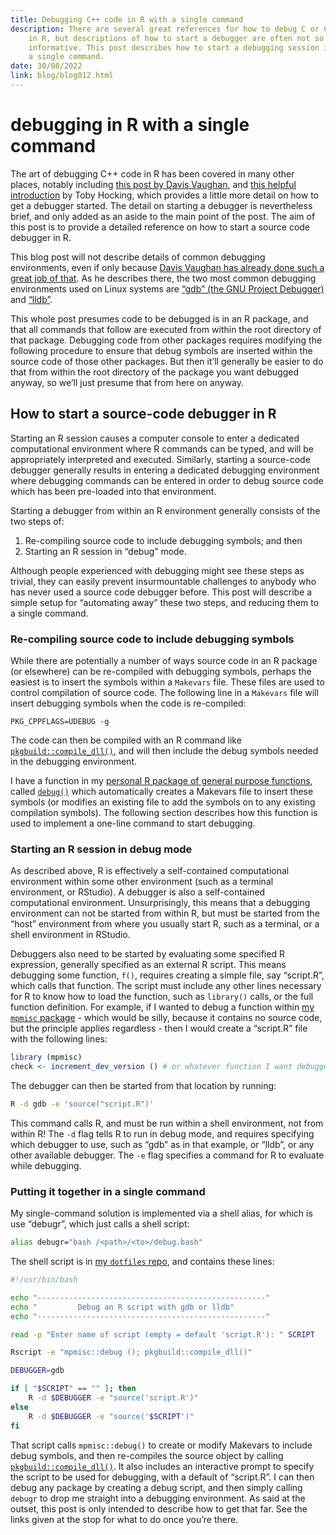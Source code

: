 ```yaml
---
title: Debugging C++ code in R with a single command
description: There are several great references for how to debug C or C++ code
    in R, but descriptions of how to start a debugger are often not so
    informative. This post describes how to start a debugging session in R with
    a single command.
date: 30/08/2022
link: blog/blog012.html
---
```


# debugging in R with a single command

The art of debugging C++ code in R has been covered in many other places,
notably including [this post by Davis
Vaughan](https://blog.davisvaughan.com/posts/2019-04-05-debug-r-package-with-cpp),
and [this helpful introduction](https://tdhock.github.io/blog/2019/gdb/) by
Toby Hocking, which provides a little more detail on how to get a debugger
started. The detail on starting a debugger is nevertheless brief, and only
added as an aside to the main point of the post. The aim of this post is to
provide a detailed reference on how to start a source code debugger in R.

This blog post will not describe details of common debugging environments, even
if only because [Davis Vaughan has already done such a great job of
that](https://blog.davisvaughan.com/posts/2019-04-05-debug-r-package-with-cpp).
As he describes there, the two most common debugging environments used on Linux
systems are ["gdb" (the GNU Project Debugger)](https://www.sourceware.org/gdb/)
and ["lldb"](https://lldb.llvm.org/).

This whole post presumes code to be debugged is in an R package, and that all
commands that follow are executed from within the root directory of that
package. Debugging code from other packages requires modifying the following
procedure to ensure that debug symbols are inserted within the source code of
those other packages. But then it'll generally be easier to do that from within
the root directory of the package you want debugged anyway, so we'll just
presume that from here on anyway.

## How to start a source-code debugger in R

Starting an R session causes a computer console to enter a dedicated
computational environment where R commands can be typed, and will be
appropriately interpreted and executed. Similarly, starting a source-code
debugger generally results in entering a dedicated debugging environment where
debugging commands can be entered in order to debug source code which has been
pre-loaded into that environment.

Starting a debugger from within an R environment generally consists of the two
steps of:

1. Re-compiling source code to include debugging symbols; and then
2. Starting an R session in "debug" mode.

Although people experienced with debugging might see these steps as trivial,
they can easily prevent insurmountable challenges to anybody who has never used
a source code debugger before. This post will describe a simple setup for
"automating away" these two steps, and reducing them to a single command.

### Re-compiling source code to include debugging symbols

While there are potentially a number of ways source code in an R package (or
elsewhere) can be re-compiled with debugging symbols, perhaps the easiest is to
insert the symbols within a `Makevars` file. These files are used to control
compilation of source code. The following line in a `Makevars` file will insert
debugging symbols when the code is re-compiled:

```
PKG_CPPFLAGS=UDEBUG -g
```

The code can then be compiled with an R command like
[`pkgbuild::compile_dll()`](https://r-lib.github.io/pkgbuild/reference/compile_dll.html),
and will then include the debug symbols needed in the debugging environment.

I have a function in my [personal R package of general purpose
functions](https://github.com/mpadge/mpmisc), called
[`debug()`](https://github.com/mpadge/mpmisc/blob/main/R/debug.R) which
automatically creates a Makevars file to insert these symbols (or modifies an
existing file to add the symbols on to any existing compilation symbols). The
following section describes how this function is used to implement a one-line
command to start debugging.

### Starting an R session in debug mode

As described above, R is effectively a self-contained computational environment
within some other environment (such as a terminal environment, or RStudio). A
debugger is also a self-contained computational environment. Unsurprisingly,
this means that a debugging environment can not be started from within R, but
must be started from the "host" environment from where you usually start R,
such as a terminal, or a shell environment in RStudio.

Debuggers also need to be started by evaluating some specified R expression,
generally specified as an external R script. This means debugging some
function, `f()`, requires creating a simple file, say "script.R", which calls
that function. The script must include any other lines necessary for R to know
how to load the function, such as `library()` calls, or the full function
definition. For example, if I wanted to debug a function within [my `mpmisc` package](https://github.com/mpadge/mpmisc) - which would be silly, because it contains no source code, but the principle applies regardless - then I would create a "script.R" file with the following lines:

```r
library (mpmisc)
check <- increment_dev_version () # or whatever function I want debugged.
```

The debugger can then be started from that location by running:

```bash
R -d gdb -e 'source("script.R")'
```

This command calls R, and must be run within a shell environment, not from
within R! The `-d` flag tells R to run in debug mode, and requires specifying
which debugger to use, such as "gdb" as in that example, or "lldb", or any
other available debugger. The `-e` flag specifies a command for R to evaluate
while debugging.

### Putting it together in a single command

My single-command solution is implemented via a shell alias, for which is use
"debugr", which just calls a shell script:

```bash
alias debugr="bash /<path>/<to>/debug.bash"
```

The shell script is in [my `dotfiles`
repo](https://github.com/mpadge/dotfiles/blob/main/system/debug.bash), and
contains these lines:

```bash
#!/usr/bin/bash

echo "---------------------------------------------------"
echo "         Debug an R script with gdb or lldb"
echo "---------------------------------------------------"

read -p "Enter name of script (empty = default 'script.R'): " SCRIPT

Rscript -e "mpmisc::debug (); pkgbuild::compile_dll()"

DEBUGGER=gdb

if [ "$SCRIPT" == "" ]; then
    R -d $DEBUGGER -e "source('script.R')"
else
    R -d $DEBUGGER -e "source('$SCRIPT')"
fi
```


That script calls `mpmisc::debug()` to create or modify Makevars to include
debug symbols, and then re-compiles the source object by calling
[`pkgbuild::compile_dll()`](https://r-lib.github.io/pkgbuild/reference/compile_dll.html).
It also includes an interactive prompt to specify the script to be used for
debugging, with a default of "script.R". I can then debug any package by
creating a debug script, and then simply calling `debugr` to drop me straight
into a debugging environment. As said at the outset, this post is only intended
to describe how to get that far. See the links given at the stop for what to do
once you're there.

